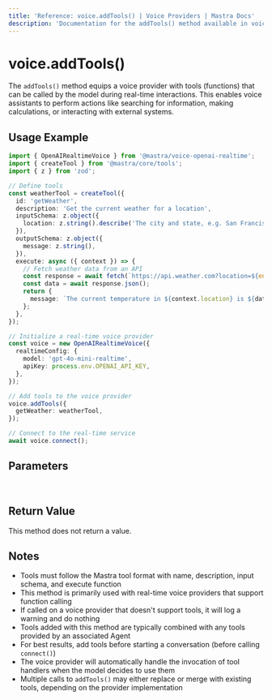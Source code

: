```yaml
---
title: 'Reference: voice.addTools() | Voice Providers | Mastra Docs'
description: 'Documentation for the addTools() method available in voice providers, which equips voice models with function calling capabilities.'
---
```


# voice.addTools()

The `addTools()` method equips a voice provider with tools (functions) that can be called by the model during real-time interactions. This enables voice assistants to perform actions like searching for information, making calculations, or interacting with external systems.

## Usage Example

```typescript
import { OpenAIRealtimeVoice } from '@mastra/voice-openai-realtime';
import { createTool } from '@mastra/core/tools';
import { z } from 'zod';

// Define tools
const weatherTool = createTool({
  id: 'getWeather',
  description: 'Get the current weather for a location',
  inputSchema: z.object({
    location: z.string().describe('The city and state, e.g. San Francisco, CA'),
  }),
  outputSchema: z.object({
    message: z.string(),
  }),
  execute: async ({ context }) => {
    // Fetch weather data from an API
    const response = await fetch(`https://api.weather.com?location=${encodeURIComponent(context.location)}`);
    const data = await response.json();
    return {
      message: `The current temperature in ${context.location} is ${data.temperature}°F with ${data.conditions}.`,
    };
  },
});

// Initialize a real-time voice provider
const voice = new OpenAIRealtimeVoice({
  realtimeConfig: {
    model: 'gpt-4o-mini-realtime',
    apiKey: process.env.OPENAI_API_KEY,
  },
});

// Add tools to the voice provider
voice.addTools({
  getWeather: weatherTool,
});

// Connect to the real-time service
await voice.connect();
```

## Parameters

<br />
<PropertiesTable
  content={[
    {
      name: 'tools',
      type: 'ToolsInput',
      description: 'Object containing tool definitions that can be called by the voice model',
      isOptional: false,
    },
  ]}
/>

## Return Value

This method does not return a value.

## Notes

- Tools must follow the Mastra tool format with name, description, input schema, and execute function
- This method is primarily used with real-time voice providers that support function calling
- If called on a voice provider that doesn't support tools, it will log a warning and do nothing
- Tools added with this method are typically combined with any tools provided by an associated Agent
- For best results, add tools before starting a conversation (before calling `connect()`)
- The voice provider will automatically handle the invocation of tool handlers when the model decides to use them
- Multiple calls to `addTools()` may either replace or merge with existing tools, depending on the provider implementation
